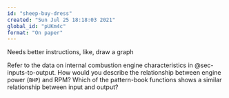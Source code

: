 ```yaml
---
id: "sheep-buy-dress"
created: "Sun Jul 25 18:18:03 2021"
global_id: "pUKm4c"
format: "On paper"
---
```


::: {.underconstruction}
Needs better instructions, like, draw a graph
:::


Refer to the data on internal combustion engine characteristics in @sec-inputs-to-output. How would you describe the relationship between engine power (`BHP`) and RPM? Which of the pattern-book functions shows a similar relationship between input and output?
